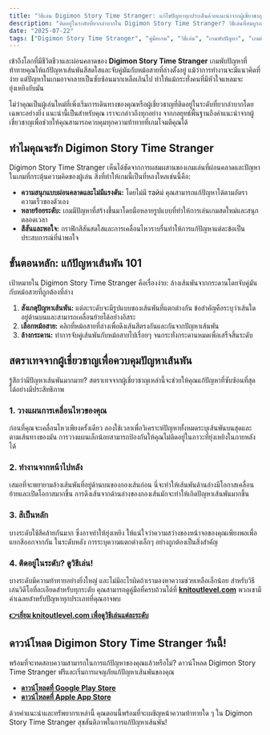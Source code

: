 ```yaml
---
title: "วิธีเล่น Digimon Story Time Stranger: แก้ไขปัญหาทุกประเด็นด้วยแนะนำจากผู้เชี่ยวชาญของเรา"
description: "ติดอยู่ในระดับที่ยากลำบากใน Digimon Story Time Stranger? วิธีเล่นที่สมบูรณ์ของเราเสนอคำแนะนำจากผู้เชี่ยวชาญ สตราเทจ และลิงค์ไปยังวิธีเล่นของแต่ละระดับเพื่อช่วยให้คุณสามารถควบคุมศิลปะในการแก้ปัญหาเส้นพันได้อย่างมีประสิทธิภาพ"
date: "2025-07-22"
tags: ["Digimon Story Time Stranger", "คู่มือเกม", "วิธีเล่น", "เกมพับปัญหา", "เกมมือถือ"]
---
```


เข้าถึงโลกที่มีชีวิตชีวาและผ่อนคลาดของ **Digimon Story Time Stranger** เกมพับปัญหาที่ท้าทายคุณให้แก้ปัญหาเส้นพันสีสดใสและจับคู่มันกับหม้อสายที่ล่างตั้งอยู่ แม้ว่าการทำงานจะมีแนวคิดที่ง่าย แต่ปัญหาในเกมอาจกลายเป็นซับซ้อนมากเหลือเกินไป ทำให้แม้กระทั่งคนที่มีหัวใจแหลมจะยุ่งเหยิงกับมัน

ไม่ว่าคุณเป็นผู้เล่นใหม่ที่เพิ่งเริ่มการเดินทางของคุณหรือผู้เชี่ยวชาญที่ติดอยู่ในระดับที่ยากลำบากโดยเฉพาะอย่างยิ่ง แนะนำนี้เป็นสำหรับคุณ เราจะกล่าวถึงทุกอย่าง จากกลยุทธ์พื้นฐานถึงคำแนะนำจากผู้เชี่ยวชาญเพื่อช่วยให้คุณสามารถควบคุมทุกความท้าทายที่เกมโจมตีคุณได้

## ทำไมคุณจะรัก Digimon Story Time Stranger

Digimon Story Time Stranger เห็นได้ชัดจากการผสมผสานของเกมเล่นที่ผ่อนคลาดและปัญหาในเกมที่กระตุ้นความคิดของผู้เล่น สิ่งที่ทำให้เกมนี้เป็นที่หลงใหลเช่นนี้คือ:
- **ความสนุกแบบผ่อนคลาดและไม่มีแรงดัน:** โดยไม่มี тайม์ คุณสามารถแก้ปัญหาได้ตามอัตราความเร็วของตัวเอง
- **หลายร้อยระดับ:** เกมมีปัญหาที่สร้างขึ้นมาโดยมือหลายรูปแบบที่ทำให้การเล่นเกมสดใหม่และสนุกตลอดเวลา
- **สีสันและพอใจ:** กราฟิกสีสันสดใสและการเคลื่อนไหวราบรื่นทำให้การแก้ปัญหาแต่ละข้อเป็นประสบการณ์ที่น่าพอใจ

## ขั้นตอนหลัก: แก้ปัญหาเส้นพัน 101

เป้าหมายใน Digimon Story Time Stranger คือเรื่องง่าย: ล้างเส้นพันจากกระดานโดยจับคู่มันกับหม้อสายที่ถูกต้องที่ล่าง

1. **สังเกตุปัญหาเส้นพัน:** แต่ละระดับจะมีรูปแบบของเส้นพันที่แตกต่างกัน ข้อสำคัญคือระบุว่าเส้นใดอยู่ด้านบนและสามารถเคลื่อนย้ายได้อย่างอิสระ
2. **เลือกหม้อสาย:** คลิกที่หม้อสายที่ล่างเพื่อดึงเส้นสีตรงกันและกันจากปัญหาเส้นพัน
3. **ล้างกระดาน:** ทำการจับคู่เส้นพันกับหม้อสายไปเรื่อยๆ จนกระทั่งกระดานหมดเพื่อเสร็จสิ้นระดับ

## สตราเทจจากผู้เชี่ยวชาญเพื่อควบคุมปัญหาเส้นพัน

รู้สึกว่ามีปัญหาเส้นพันมากมาย? สตราเทจจากผู้เชี่ยวชาญเหล่านี้จะช่วยให้คุณแก้ปัญหาที่ซับซ้อนที่สุดได้อย่างมีประสิทธิภาพ

### 1. วางแผนการเคลื่อนไหวของคุณ
ก่อนที่คุณจะเคลื่อนไหวเพียงครั้งเดียว ลองใช้เวลาเพื่อวิเคราะห์ปัญหาทั้งหมดระบุเส้นพันบนสุดและตามเส้นทางของมัน การวางแผนเล็กน้อยสามารถป้องกันให้คุณไม่ติดอยู่ในภาวะที่ยุ่งเหยิงในภายหลังได้

### 2. ทำงานจากหน้าไปหลัง
เสมอที่จะพยายามล้างเส้นพันที่อยู่ด้านบนของกองเส้นก่อน นี่จะทำให้เส้นพันด้านล่างมีโอกาสเคลื่อนย้ายและเปิดโอกาสมากขึ้น การดึงเส้นจากด้านล่างของกองเส้นมักจะทำให้เกิดปัญหาเส้นพันมากขึ้น

### 3. สีเป็นหลัก
บางระดับใช้สีคล้ายกันมาก ซึ่งอาจทำให้ยุ่งเหยิง ให้แน่ใจว่าความสว่างของหน้าจอของคุณเพียงพอเพื่อแยกสีออกจากกัน ในระดับหลัง การระบุความแตกต่างเล็กๆ อย่างถูกต้องเป็นสิ่งสำคัญ

### 4. ติดอยู่ในระดับ? ดูวิธีเล่น!
บางระดับมีความท้าทายอย่างยิ่งใหญ่ และไม่มีอะไรผิดถ้าเรามองหาความช่วยเหลือเล็กน้อย สำหรับวิธีเล่นวิดีโอที่ละเอียดสำหรับทุกระดับ คุณสามารถดูคู่มือที่ครบถ้วนได้ที่ [**knitoutlevel.com**](http://knitoutlevel.com/) พวกเขามีคำเฉลยสำหรับปัญหาทุกประเภทที่คุณอาจพบ

**[👉เยี่ยม knitoutlevel.com เพื่อดูวิธีเล่นแต่ละระดับ](http://knitoutlevel.com/)**

## ดาวน์โหลด Digimon Story Time Stranger วันนี้!

พร้อมที่จะทดสอบความสามารถในการแก้ปัญหาของคุณแล้วหรือไม่? ดาวน์โหลด Digimon Story Time Stranger ฟรีและเริ่มการผจญภัยแก้ปัญหาเส้นพันของคุณ

- [**ดาวน์โหลดที่ Google Play Store**](https://play.google.com/store/apps/details?id=com.sbg.knitout)
- [**ดาวน์โหลดที่ Apple App Store**](https://apps.apple.com/us/app/knit-out/id6740406762)

ด้วยคำแนะนำและทรัพยากรเหล่านี้ คุณตอนนี้พร้อมที่จะเผชิญหน้าความท้าทายใด ๆ ใน Digimon Story Time Stranger สุขสันติภาพในการแก้ปัญหาเส้นพัน!
